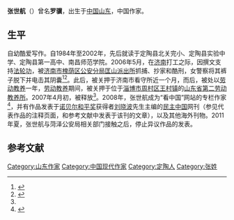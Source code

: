 {{Infobox writer <!-- see Template:Infobox writer -->
| 姓名     = 张世航<br>
| 出生     = {{birth date and age|1978|7|13}}
| 出生地点 = {{CHN}}[[山东省|山东省]][[定陶县|定陶县]]
| 居处     = {{CHN}}[[定陶县|定陶县]]
| 职业     = [[作家|作家]] 
| 创作时期 = 2001年～
| 体裁     = [[时政评论|时政评论]]、[[小说|小说]]、[[学术论文|学术论文]]
| 主题     = 关注底层，批判体制，推动中国和谐转型
| 代表作   = 《民主的希望在中下层市民中》<ref>{{cite news |title=张世航：民主的希望在中下层市民中 |url=https://bnn.co/news/gb/pubvp/2008/07/200807010955.shtml |accessdate=2008-07-01 |work=博讯网 |archive-date=2021-12-09 |archive-url=https://web.archive.org/web/20211209010225/https://bnn.co/news/gb/pubvp/2008/07/200807010955.shtml }}</ref><br />《沁园春·官宦》<ref>{{cite news |title=沁园春 官宦 |url=https://m.secretchina.com/news/gb/2008/03/05/234448.html |accessdate=2008-03-05 |work=看中国网 |archive-date=2021-12-09 |archive-url=https://web.archive.org/web/20211209015729/https://m.secretchina.com/news/gb/2008/03/05/234448.html }}</ref><br />《强权铁蹄下的爱情悲歌》<ref>{{cite news |title=【张世航专栏】强权铁蹄下的爱情悲歌 |url=https://m.secretchina.com/news/gb/2008/09/12/262602.html |accessdate=2008-09-12 |work=看中国网 |archive-date=2021-12-09 |archive-url=https://web.archive.org/web/20211209032242/https://m.secretchina.com/news/gb/2008/09/12/262602.html }}</ref><br />《押着杨佳的专制之手在颤抖》<ref>{{cite news |title=张世航：押着杨佳的专制之手在颤抖 |url=https://m.secretchina.com/news/gb/2008/09/01/261307.html |accessdate=2008-09-01 |work=看中国网 |archive-date=2021-12-09 |archive-url=https://web.archive.org/web/20211209195452/https://m.secretchina.com/news/gb/2008/09/01/261307.html }}</ref><br />《弱势市民比农民更冤》<ref>{{cite news |title=【张世航专栏】弱势市民比农民更冤 |url=https://m.secretchina.com/news/gb/2008/10/24/268265.html |accessdate=2008-10-24 |work=看中国网 |archive-date=2021-12-09 |archive-url=https://web.archive.org/web/20211209033512/https://m.secretchina.com/news/gb/2008/10/24/268265.html }}</ref><br />
| 配偶     =  
}}
'''张世航'''（{{bd|1978年|7月13日||}}）曾名'''罗骥'''，出生于[[中国|中国]][[山东|山东]]，中国作家。

== 生平 == 
自幼酷爱写作。自1984年至2002年，先后就读于定陶县北关完小、定陶县实验中学、定陶县第一高中、南昌师范学院。2006年5月，在[[济南|济南]]打工之际，因撰文支持[[法轮功|法轮功]]，被[[济南市|济南市]][[槐荫区|槐荫区]][[公安分局|公安分局]][[匡山派出所|匡山派出所]]抓捕、抄家和酷刑，女警察将其裤子脱下并电击其阴囊<ref name="#1">{{cite news |title=张世航：我的不自杀声明：一名大陆异议文人之心声 |url=https://minzhuzhongguo.org/default.php?id=87172 |accessdate=2019-06-03 |work=民主中国 |archive-date=2021-12-09 |archive-url=https://web.archive.org/web/20211209034643/https://minzhuzhongguo.org/default.php?id=87172 }}</ref><ref>{{cite news |title=山东济南市变态女警恶行：疯狂电击阴囊、肛门 |url=https://www.minghui.org/mh/articles/2008/1/31/171441.html |accessdate=2008-01-31 |work=明慧网 |archive-date=2021-12-09 |archive-url=https://web.archive.org/web/20211209005741/https://www.minghui.org/mh/articles/2008/1/31/171441.html }}</ref>。此后，被关押于济南市看守所近一个月，而后，被处以[[劳动教养|劳动教养]]一年，[[劳动教养|劳动教养]]期间，被关押于位于[[淄博市|淄博市]][[周村区|周村区]][[王村镇|王村镇]]的[[山东省第二劳动教养所|山东省第二劳动教养所]]。2007年4月初，被释放<ref name="#1"/>。2008年，张世航成为“看中国”网站的专栏作家<ref>{{cite news|title=“看中国”网站首页搜索结果|url=https://m.secretchina.com/news/gb/search?q=%E5%BC%A0%E4%B8%96%E8%88%AA&nohard=0&filedall=1&t=1看中国|accessdate=2022-06-25|archive-date=2021-12-08|archive-url=https://web.archive.org/web/20211208211821/https://m.secretchina.com/news/gb/search?q=%E5%BC%A0%E4%B8%96%E8%88%AA&nohard=0&filedall=1&t=1%E7%9C%8B%E4%B8%AD%E5%9B%BD}}</ref>，并有作品发表于[[诺贝尔和平奖|诺贝尔和平奖]]获得者[[刘晓波|刘晓波]]先生主编的[[民主中国|民主中国]]网刊（参见代表作品的注释页面，和参考文献中发表于该刊的文章），以及其他海外刊物。2011年夏，张世航与菏泽公安局相关部门接触之后，停止异议作品的发表。

== 参考文献 ==
{{reflist}}

{{DEFAULTSORT:Z}}
[[Category:山东作家|Category:山东作家]]
[[Category:中国现代作家|Category:中国现代作家]]
[[Category:定陶人|Category:定陶人]]
[[Category:张姓|Category:张姓]]